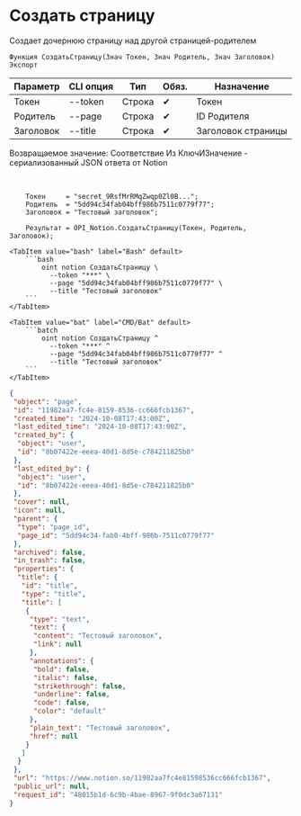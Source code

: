 ﻿---
sidebar_position: 1
description:  Создает дочернюю страницу над другой страницей-родителемСтраницы
keywords: [1C, 1С, 1С:Предприятие, 1С:Предприятие 8.3, API, Интеграция, Сервисы, Обмен, OneScript, CLI, Notion]
---


# Создать страницу
 Создает дочернюю страницу над другой страницей-родителем



`Функция СоздатьСтраницу(Знач Токен, Знач Родитель, Знач Заголовок) Экспорт`

  | Параметр | CLI опция | Тип | Обяз. | Назначение |
  |-|-|-|-|-|
  | Токен | --token | Строка | &#x2714; | Токен |
  | Родитель | --page | Строка | &#x2714; | ID Родителя |
  | Заголовок | --title | Строка | &#x2714; | Заголовок страницы |

  
  Возвращаемое значение:   Соответствие Из КлючИЗначение - сериализованный JSON ответа от Notion

<br/>




```bsl title="Пример использования для 1С:Предприятие/OneScript"
    Токен     = "secret_9RsfMrRMqZwqp0Zl0B...";
    Родитель  = "5dd94c34fab04bff986b7511c0779f77";
    Заголовок = "Тестовый заголовок";

    Результат = OPI_Notion.СоздатьСтраницу(Токен, Родитель, Заголовок);
```
    

 <Tabs>
  
    <TabItem value="bash" label="Bash" default>
        ```bash
            oint notion СоздатьСтраницу \
              --token "***" \
              --page "5dd94c34fab04bff986b7511c0779f77" \
              --title "Тестовый заголовок"
        ```
    </TabItem>
  
    <TabItem value="bat" label="CMD/Bat" default>
        ```batch
            oint notion СоздатьСтраницу ^
              --token "***" ^
              --page "5dd94c34fab04bff986b7511c0779f77" ^
              --title "Тестовый заголовок"
        ```
    </TabItem>
</Tabs>


```json title="Результат"
{
 "object": "page",
 "id": "11982aa7-fc4e-8159-8536-cc666fcb1367",
 "created_time": "2024-10-08T17:43:00Z",
 "last_edited_time": "2024-10-08T17:43:00Z",
 "created_by": {
  "object": "user",
  "id": "8b07422e-eeea-40d1-8d5e-c784211825b0"
 },
 "last_edited_by": {
  "object": "user",
  "id": "8b07422e-eeea-40d1-8d5e-c784211825b0"
 },
 "cover": null,
 "icon": null,
 "parent": {
  "type": "page_id",
  "page_id": "5dd94c34-fab0-4bff-986b-7511c0779f77"
 },
 "archived": false,
 "in_trash": false,
 "properties": {
  "title": {
   "id": "title",
   "type": "title",
   "title": [
    {
     "type": "text",
     "text": {
      "content": "Тестовый заголовок",
      "link": null
     },
     "annotations": {
      "bold": false,
      "italic": false,
      "strikethrough": false,
      "underline": false,
      "code": false,
      "color": "default"
     },
     "plain_text": "Тестовый заголовок",
     "href": null
    }
   ]
  }
 },
 "url": "https://www.notion.so/11982aa7fc4e81598536cc666fcb1367",
 "public_url": null,
 "request_id": "48015b1d-6c9b-4bae-8967-9f0dc3a67131"
}
```
